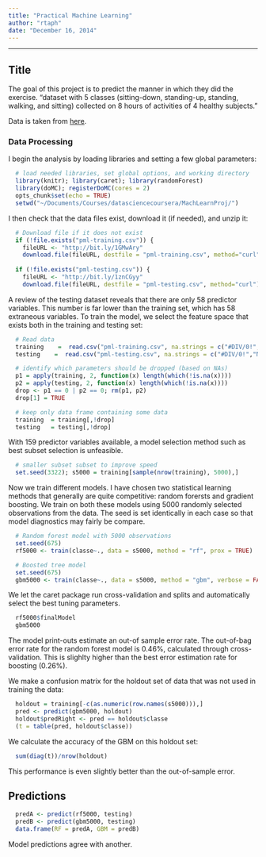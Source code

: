 ```yaml
---
title: "Practical Machine Learning"
author: "rtaph"
date: "December 16, 2014"
---
```


******************************
## Title
  
The goal of this project is to predict the manner in which they did the exercise. 
"dataset with 5 classes (sitting-down, standing-up, standing, walking, and sitting) collected on 8 hours of activities of 4 healthy subjects." 

Data is taken from [here](http://groupware.les.inf.puc-rio.br/har).


### Data Processing
I begin the analysis by loading libraries and setting a few global parameters:
  
```r
  # load needed libraries, set global options, and working directory
  library(knitr); library(caret); library(randomForest)
  library(doMC); registerDoMC(cores = 2)
  opts_chunk$set(echo = TRUE)       
  setwd("~/Documents/Courses/datasciencecoursera/MachLearnProj/")
```

I then check that the data files exist, download it (if needed), and unzip it:

```r
  # Download file if it does not exist
  if (!file.exists("pml-training.csv")) {
    fileURL <- "http://bit.ly/1GMwAry"
    download.file(fileURL, destfile = "pml-training.csv", method="curl")}
  
  if (!file.exists("pml-testing.csv")) {
    fileURL <- "http://bit.ly/1znCGyy"
    download.file(fileURL, destfile = "pml-testing.csv", method="curl")}
```

A review of the testing dataset reveals that there are only 58 predictor variables. This number is far lower than the training set, which has 58 extraneous variables. To train the model, we select the feature space that exists both in the training and testing set:

```r
  # Read data
  training    =  read.csv("pml-training.csv", na.strings = c("#DIV/0!","NA"))
  testing    =  read.csv("pml-testing.csv", na.strings = c("#DIV/0!","NA"))

  # identify which parameters should be dropped (based on NAs)
  p1 = apply(training, 2, function(x) length(which(!is.na(x))))
  p2 = apply(testing, 2, function(x) length(which(!is.na(x))))
  drop <- p1 == 0 | p2 == 0; rm(p1, p2)
  drop[1] = TRUE

  # keep only data frame containing some data
  training  = training[,!drop]
  testing   = testing[,!drop]
```


With 159 predictor variables available, a model selection method such as best subset selection is unfeasible. 

```r
  # smaller subset subset to improve speed
  set.seed(3322); s5000 = training[sample(nrow(training), 5000),]
```

Now we train different models. I have chosen two statistical learning methods that generally are quite competitive: random forersts and gradient boosting. We train on both these models using 5000 randomly selected observations from the data. The seed is set identically in each case so that model diagnostics may fairly be compare.

```r
  # Random forest model with 5000 observations
  set.seed(675)
  rf5000 <- train(classe~., data = s5000, method = "rf", prox = TRUE)
```

```r
  # Boosted tree model
  set.seed(675)
  gbm5000 <- train(classe~., data = s5000, method = "gbm", verbose = FALSE)
```


We let the caret package run cross-validation and splits and automatically select the best tuning parameters. 


```r
  rf5000$finalModel
  gbm5000
```

The model print-outs estimate an out-of sample error rate. The out-of-bag error rate for the random forest model is 0.46%, calculated through cross-validation. This is slighlty higher than the best error estimation rate for boosting (0.26%).

We make a confusion matrix for the holdout set of data that was not used in training the data:

```r
  holdout = training[-c(as.numeric(row.names(s5000))),]
  pred <- predict(gbm5000, holdout)
  holdout$predRight <- pred == holdout$classe
  (t = table(pred, holdout$classe))
```

We calculate the accuracy of the GBM on this holdout set: 

```r
  sum(diag(t))/nrow(holdout)
```

This performance is even slightly better than the out-of-sample error.

## Predictions
```r
  predA <- predict(rf5000, testing)
  predB <- predict(gbm5000, testing)
  data.frame(RF = predA, GBM = predB)
```

Model predictions agree with another.